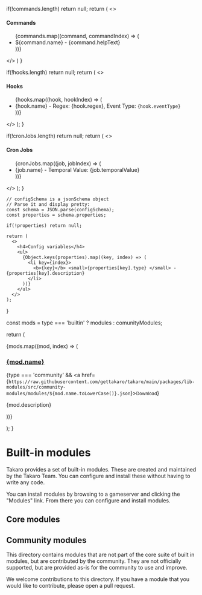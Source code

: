 
  if(!commands.length) return null;
  return (
    <>
      <h4>Commands</h4>
      <ul>
        {commands.map((command, commandIndex) => (
          <li>${command.name} - {command.helpText}</li>
        ))}
      </ul>
    </>
  )
}

  if(!hooks.length) return null;
  return (
    <>
      <h4>Hooks</h4>
      <ul>
        {hooks.map((hook, hookIndex) => (
          <li key={hookIndex}>
            {hook.name} - Regex: {hook.regex}, Event Type: <code>{hook.eventType}</code>
          </li>
        ))}
      </ul>
    </>
  );
}

  if(!cronJobs.length) return null;
  return (
    <>
      <h4>Cron Jobs</h4>
      <ul>
        {cronJobs.map((job, jobIndex) => (
          <li key={jobIndex}>
            {job.name} - Temporal Value: {job.temporalValue}
          </li>
        ))}
      </ul>
    </>
  );
}

    // configSchema is a jsonSchema object
    // Parse it and display pretty:
    const schema = JSON.parse(configSchema);
    const properties = schema.properties;

    if(!properties) return null;

    return (
      <>
        <h4>Config variables</h4>
        <ul>
          {Object.keys(properties).map((key, index) => (
            <li key={index}>
              <b>{key}</b> <small>{properties[key].type} </small> - {properties[key].description}
            </li>
          ))}
        </ul>
      </>
    );

}

  const mods = type === 'builtin' ? modules : comunityModules;

  return (
    <div>
      {mods.map((mod, index) => (
        <div key={index}>
          <h3><u>{mod.name}</u></h3>
          {type === 'community' && <a href={`https://raw.githubusercontent.com/gettakaro/takaro/main/packages/lib-modules/src/community-modules/modules/${mod.name.toLowerCase()}.json`}><small>Download</small></a>}
          <p>{mod.description}</p>
          <Commands commands={mod.commands} />
          <CronJobs cronJobs={mod.cronJobs} />
          <Hooks hooks={mod.hooks} />
          <Config configSchema={mod.configSchema} />
        </div>
      ))}
    </div>

);
}

# Built-in modules

Takaro provides a set of built-in modules. These are created and maintained by the Takaro Team. You can configure and install these without having to write any code.

You can install modules by browsing to a gameserver and clicking the "Modules" link. From there you can configure and install modules.

## Core modules

<ModulesList type="builtin" />

## Community modules

This directory contains modules that are not part of the core suite of built in modules, but are contributed by the community.
They are not officially supported, but are provided as-is for the community to use and improve.

We welcome contributions to this directory. If you have a module that you would like to contribute, please open a pull request.

<ModulesList type="community" />
